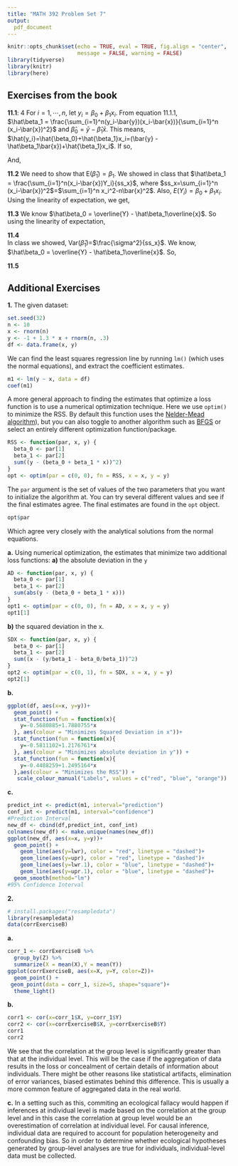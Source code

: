 ```yaml
---
title: "MATH 392 Problem Set 7"
output: 
  pdf_document
---
```


```r
knitr::opts_chunk$set(echo = TRUE, eval = TRUE, fig.align = "center", 
                      message = FALSE, warning = FALSE)
library(tidyverse)
library(knitr)
library(here)
```

## Exercises from the book

**11.1**: 4
For $i=1,\cdots,n$, let $y_i=\beta_0+\beta_1x_i$. From equation 11.1.1,  
$\hat\beta_1 = \frac{\sum_{i=1}^n(y_i-\bar{y})(x_i-\bar{x})}{\sum_{i=1}^n (x_i-\bar{x})^2}$ and $\hat\beta_0 = \bar{y} - \hat\beta_1\bar{x}$. This means, $\hat{y_i}=\hat{\beta_0}+\hat{\beta_1}x_i=(\bar{y} - \hat\beta_1\bar{x})+\hat{\beta_1}x_i$. If so,
\begin{align*}
\sum_{i=1}^n (y_i-\hat{y_i}) &= \sum_{i=1}^n (y_i) - \sum_{i=1}^n \bar{y} - \hat\beta_1\bar{x} +\hat{\beta_1}x_i \\
&= n\bar{y}-n\bar{y}+n\hat\beta_1\bar{x}-\hat{\beta_1} \sum_{i=1}^n x_i\\
&= n\bar{y}-n\bar{y}+n\hat\beta_1\bar{x}-\hat{\beta_1}n\bar{x} \\
&= 0
\end{align*}

And,
\begin{align*}
\sum_{i=1}^n x_i(y_i-\hat{y_i}) &= \sum_{i=1}^n x_iy_i - \sum_{i=1}^n x_i(\bar{y} - \hat\beta_1\bar{x} +\hat{\beta_1}x_i) \\
&= \sum_{i=1}^n x_iy_i - \bar{y} \sum_{i=1}^n x_i+\hat\beta_1\bar{x}.\sum_{i=1}^n x_i-\hat\beta_1\sum_{i=1}^n x_i^2 \\
&= \sum_{i=1}^n x_iy_i - n\bar{xy}-\hat\beta_1\sum_{i=1}^n x_i^2 -n\bar{x}^2
\\
&= \sum_{i=1}^n (x_i-\bar{x})(y_i-\bar{y}) -  \frac{\sum_{i=1}^n(y_i-\bar{y})(x_i-\bar{x})}{\sum_{i=1}^n (x_i-\bar{x})^2}\cdot \sum_{i=1}^n (x_i-\bar{x})^2 \\
&= \sum_{i=1}^n (x_i-\bar{x})(y_i-\bar{y}) - \sum_{i=1}^n (x_i-\bar{x})(y_i-\bar{y}) \\
&= 0
\end{align*} 


**11.2** 
We need to show that E$(\hat\beta_1) = \beta_1$. We showed in class that $\hat\beta_1 = \frac{\sum_{i=1}^n(x_i-\bar{x})Y_i}{ss_x}$, where $ss_x=\sum_{i=1}^n (x_i-\bar{x})^2$=$\sum_{i=1}^n x_i^2-n\bar{x}^2$. Also, $E(Y_i)=\beta_0+\beta_1x_i$. Using the linearity of expectation, we get, 
\begin{align*}
E(\hat\beta_1)&=E\left(\frac{\sum_{i=1}^n(x_i-\bar{x})Y_i}{ss_x}\right) \\
&= \frac{\sum_{i=1}^n(x_i-\bar{x})E(Y_i)}{ss_x} \\
&= \frac{\sum_{i=1}^n(x_i-\bar{x})E(\beta_0+\beta_1x_i)}{ss_x} \\
&= \frac{\beta_0\sum_{i=1}^n(x_i-\bar{x})+\beta_1\sum_{i=1}^nx_i(x_i-\bar{x})}{ss_x}\\
\textbf{Since} \sum_{i=1}^n(x_i-\bar{x})=0,
&= \frac{\beta_1\sum_{i=1}^nx_i(x_i-\bar{x})}{ss_x} \\
&= \frac{\beta_1}{ss_x}\left(\sum_{i=1}^nx_i^2-\bar{x}\sum_{i=1}^nx_i\right) \\
&= \frac{\beta_1}{ss_x}\left(\sum_{i=1}^nx_i^2-n\bar{x}^2\right) \\
&= \frac{\beta_1}{ss_x}\left(ss_x\right) \\
&= \beta_1, \textbf{which is what we wanted to show.}
\end{align*}


**11.3**
We know $\hat\beta_0 = \overline{Y} - \hat\beta_1\overline{x}$. So using the linearity of expectation,
\begin{align*}
E(\hat\beta_0) &= E\left(\overline{Y} - \hat\beta_1\overline{x}\right) \\
&= E(\overline{Y})-E(\hat\beta_1\overline{x}) \\
&= E(\overline{Y})-E(\hat\beta_1)\overline{x} \\
&= \beta_0+\beta_1\overline{x}-\beta_1\overline{x} \\
&= \beta_0, \textbf{which is what we wanted to show.}
\end{align*}

**11.4**  
In class we showed, Var($\hat\beta_1$)=$\frac{\sigma^2}{ss_x}$. We know, $\hat\beta_0 = \overline{Y} - \hat\beta_1\overline{x}$. So,
\begin{align*}
Var(\hat\beta_0) &= Var\left(\overline{Y} - \hat\beta_1\overline{x}\right)\\
&= Var(\overline{Y})-Var(\hat\beta_1\overline{x})\\
&= Var(\overline{Y})-Var(\hat\beta_1)\overline{x}^2\\
&= \frac{1}{n^2}\sum Var(Y_i)-\frac{\sigma^2}{ss_x}\cdot\overline{x}\\
&= \frac{1}{n}-\frac{\sigma^2}{ss_x}\cdot\overline{x}^2\\
&= \sigma^2\left(\frac{1}{n}+\frac{\overline{x}^2}{s_x^2}\right), \textbf{which is what we wanted to show.}
\end{align*}

**11.5**
\begin{align*}
Cov(\hat\beta_0, \hat\beta_1) &= Cov(\overline{Y} - \hat\beta_1\overline{x},\hat\beta_1)\\
&=Cov(\overline{Y},\hat\beta_1)-Cov(\hat\beta_1\overline{x},\hat\beta_1) \\
&= 0-Cov(\hat\beta_1\overline{x},\hat\beta_1) \textbf{[because $\hat\beta_1, \overline{Y}$ are independent, so $Cov(\overline{Y},\hat\beta_1)=0$]}\\
&= -Cov(\hat\beta_1\overline{x},\hat\beta_1)\\
&= -\overline{x}Cov(\hat\beta_1,\hat\beta_1)\\
&=-\overline{x}\cdot Var(\hat\beta_1)\\
&=\frac{-\overline{x}\sigma^2}{s_x^2}, \textbf{which is what we wanted to show.} 
\end{align*}

## Additional Exercises

**1.** The given dataset:
```r
set.seed(32)
n <- 10
x <- rnorm(n)
y <- -1 + 1.3 * x + rnorm(n, .3)
df <- data.frame(x, y)
```

We can find the least squares regression line by running `lm()` (which uses the normal equations), and extract the coefficient estimates.

```r
m1 <- lm(y ~ x, data = df)
coef(m1)
```

A more general approach to finding the estimates that optimize a loss function is to use a numerical optimization technique. Here we use `optim()` to minimize the RSS. By default this function uses the [Nelder-Mead algorithm](https://en.wikipedia.org/wiki/Nelder%E2%80%93Mead_method)), but you can also toggle to another algorithm such as [BFGS](https://en.wikipedia.org/wiki/Broyden%E2%80%93Fletcher%E2%80%93Goldfarb%E2%80%93Shanno_algorithm) or select an entirely different optimization function/package.

```r
RSS <- function(par, x, y) {
  beta_0 <- par[1]
  beta_1 <- par[2]
  sum((y - (beta_0 + beta_1 * x))^2)
}
opt <- optim(par = c(0, 0), fn = RSS, x = x, y = y)
```

The `par` argument is the set of values of the two parameters that you want to initialize the algorithm at. You can try several different values and see if the final estimates agree. The final estimates are found in the `opt` object.

```r
opt$par
```

Which agree very closely with the analytical solutions from the normal equations.

**a.** Using numerical optimization, the estimates that minimize two additional loss functions:
**a)** the absolute deviation in the `y`
```r
AD <- function(par, x, y) {
  beta_0 <- par[1]
  beta_1 <- par[2]
  sum(abs(y - (beta_0 + beta_1 * x)))
}
opt1 <- optim(par = c(0, 0), fn = AD, x = x, y = y)
opt1[1]
```
**b)** the squared deviation in the x.
```r
SDX <- function(par, x, y) {
  beta_0 <- par[1]
  beta_1 <- par[2]
  sum((x - (y/beta_1 - beta_0/beta_1))^2)
}
opt2 <- optim(par = c(0, 1), fn = SDX, x = x, y = y)
opt2[1]
```

**b.**
```r
ggplot(df, aes(x=x, y=y))+
  geom_point() + 
  stat_function(fun = function(x){
    y=-0.5680885+1.7880755*x
  }, aes(colour = "Minimizes Squared Deviation in x"))+
  stat_function(fun = function(x){
    y=-0.5811102+1.2176761*x
  }, aes(colour = "Minimizes absolute deviation in y")) +
  stat_function(fun = function(x){
    y=-0.4488259+1.2495164*x
  },aes(colour = "Minimizes the RSS")) +
   scale_colour_manual("Labels", values = c("red", "blue", "orange"))
```


**c.**
```r
predict_int <- predict(m1, interval="prediction") 
conf_int <- predict(m1, interval="confidence")
#Prediction Interval
new_df <- cbind(df,predict_int, conf_int)
colnames(new_df) <- make.unique(names(new_df))
ggplot(new_df, aes(x=x, y=y))+
  geom_point() +
    geom_line(aes(y=lwr), color = "red", linetype = "dashed")+
    geom_line(aes(y=upr), color = "red", linetype = "dashed")+
    geom_line(aes(y=lwr.1), color = "blue", linetype = "dashed")+
    geom_line(aes(y=upr.1), color = "blue", linetype = "dashed")+
  geom_smooth(method="lm") 
#95% Confidence Interval
```

**2.** 
```r
# install.packages("resampledata")
library(resampledata)
data(corrExerciseB)
```

**a.**
```r
corr_1 <- corrExerciseB %>%
  group_by(Z) %>%
  summarize(X = mean(X),Y = mean(Y))
ggplot(corrExerciseB, aes(x=X, y=Y, color=Z))+
  geom_point() +
 geom_point(data = corr_1, size=5, shape="square")+
  theme_light()
```

**b.**
```r
corr1 <- cor(x=corr_1$X, y=corr_1$Y)
corr2 <- cor(x=corrExerciseB$X, y=corrExerciseB$Y)
corr1
corr2
```
We see that the correlation at the group level is significantly greater than that at the individual level. This will be the case if the aggregation of data results in the loss or concealment of certain details of information about individuals. There might be other reasons like statistical artifacts, elimination of error variances, biased estimates behind this difference. This is usually a more common feature of aggregated data in the real world.




**c.** 
In a setting such as this, commiting an ecological fallacy would happen if inferences at individual level is made based on the correlation at the group level and in this case the correlation at group level would be an overestimation of correlation at individual level. For causal inference, individual data are required to account for population heterogeneity and confounding bias. So in order to determine whether ecological hypotheses generated by group-level analyses are true for individuals, individual-level data must be collected.